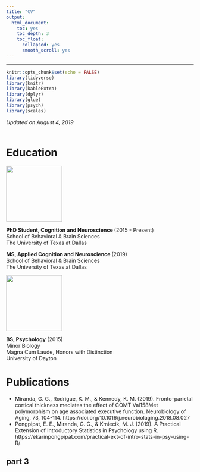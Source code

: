 ```yaml
---
title: "CV"
output: 
  html_document:
    toc: yes
    toc_depth: 3
    toc_float:
      collapsed: yes
      smooth_scroll: yes
---
```

---
```r
knitr::opts_chunk$set(echo = FALSE)
library(tidyverse)
library(knitr)
library(kableExtra)
library(dplyr)
library(glue)
library(psych)
library(scales)
```

*Updated on  August 4, 2019*
<BR><BR>

# Education
<div class="divTable">
<div class="divTableBody">

<div class="divTableRow">
<div class="divTableCellLogo">
<img src="pics/utd.jpg" width="150">
</div>
<div class="divTableCellInfo"> 
<B>PhD Student, Cognition and Neuroscience </B> (2015 - Present)
<BR> School of Behavioral & Brain Sciences
<BR> The University of Texas at Dallas
</div>
</div>

<div class="divTableRow">
<div class="divTableCellLogo">
</div>
<div class="divTableCellInfo"> 
<B>MS, Applied Cognition and Neuroscience </B> (2019)
<BR> School of Behavioral & Brain Sciences
<BR> The University of Texas at Dallas
</div>
</div>

<div class="divTableRow">
<div class="divTableCellLogo">
<img src="pics/ud.jpg" width="150">
</div>
<div class="divTableCellInfo"> 
<B>BS, Psychology</B> (2015)
<BR> Minor Biology 
<BR> Magna Cum Laude, Honors with Distinction
<BR> University of Dayton
</div>
</div>

# Publications

  * Miranda, G. G., Rodrigue, K. M., & Kennedy, K. M. (2019). Fronto-parietal cortical thickness mediates the effect of COMT Val158Met polymorphism on age associated executive function. Neurobiology of Aging, 73, 104-114. https://doi.org/10.1016/j.neurobiolaging.2018.08.027
  * Pongpipat, E. E., Miranda, G. G., & Kmiecik, M. J. (2019). A Practical Extension of
Introductory Statistics in Psychology using R.
https://ekarinpongpipat.com/practical-ext-of-intro-stats-in-psy-using-R/ 



## part 3








</div>
</div>

<BR><BR>